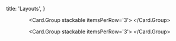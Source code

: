 
  title: 'Layouts',
}

<Header as='h1' content='Layouts' textAlign='center' />

<Header
  as='h2'
  content='Starter'
  subheader='Examples to introduce components and their function'
/>

<Card.Group stackable itemsPerRow='3'>
  <Card
    as={Link}
    to='/layouts/theming'
    header='Theming'
    description='Examples of many common UI components, useful for testing custom themes.'
    image='/images/examples/theming.png'
  />
  <Card
    as={Link}
    to='/layouts/responsive'
    header='Responsive'
    description='Patterns for adjusting display for different devices.'
    image='/images/examples/responsive.png'
  />
  <Card
    as={Link}
    to='/layouts/grid'
    header='Grid'
    description='An introduction to using Semantic UI grids.'
    image='/images/examples/grid.png'
  />
  <Card
    as={Link}
    to='/layouts/attached-content'
    header='Attached Content'
    description='Examples of content that can attach to other content'
    image='/images/examples/attached.png'
  />
  <Card
    as={Link}
    to='/layouts/bootstrap-migration'
    header='Bootstrap Migration'
    description=' Examples of replacements for components found in Bootstrap'
    image='/images/examples/bootstrap.png'
  />
  <Card
    as={Link}
    to='/layouts/another-grid'
    header='Another Grid'
    description="An advanced example of the Grid's usage."
    image='/images/examples/advanced-grid.png'
  />
</Card.Group>

<Header
  as='h2'
  content='Pages'
  subheader='Starter page templates'
/>

<Card.Group stackable itemsPerRow='3'>
  <Card
    as={Link}
    to='/layouts/homepage'
    header='Homepage'
    description='A simple, responsive homepage design with sidebar.'
    image='/images/examples/homepage.png'
  />
  <Card
    as={Link}
    to='/layouts/sticky'
    header='Sticky'
    description='Using visibility APIs to fix content after passing position in page.'
    image='/images/examples/sticky.png'
  />
  <Card
    as={Link}
    to='/layouts/fixed-menu'
    header='Fixed Menu'
    description='Using a fixed menu with page content.'
    image='/images/examples/fixed.png'
  />
  <Card
    as={Link}
    to='/layouts/login'
    header='Login Form'
    description='A full-screen login form.'
    image='/images/examples/login.png'
  />
</Card.Group>

